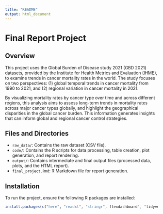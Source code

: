 ```yaml
---
title: "README"
output: html_document
---
```


# Final Report Project

## Overview

This project uses the Global Burden of Disease study 2021 (GBD 2021) datasets, provided by the Institute for Health Metrics and Evaluation (IHME), to examine trends in cancer mortality rates in the world. The study focuses on two perspectives: (1) global temporal trends in cancer mortality from 1990 to 2021, and (2) regional variation in cancer mortality in 2021.

By visualizing mortality rates by cancer type over time and across different regions, this analysis aims to assess long-term trends in mortality rates across major cancer types globally, and highlight the geographical disparities in the global cancer burden. This information generates insights that can inform global and regional cancer control strategies.

## Files and Directories

- `raw_data/`: Contains the raw dataset (CSV file).
- `code/`: Contains the R scripts for data processing, table creation, plot generation, and report rendering.
- `output/`: Contains intermediate and final output files (processed data, plots, and the HTML report).
- `final_project.Rmd`: R Markdown file for report generation.

## Installation
To run the project, ensure the following R packages are installed:

```R
install.packages(c("here", "readxl", "stringr", flexdashboard", "tidyverse", "plotly", ))
```